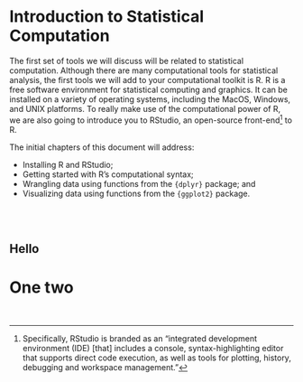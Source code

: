 # Introduction to Statistical Computation

The first set of tools we will discuss will be related to statistical computation. Although there are many computational tools for statistical analysis, the first tools we will add to your computational toolkit is R. R is a free software environment for statistical computing and graphics. It can be installed on a variety of operating systems, including the MacOS, Windows, and UNIX platforms. To really make use of the computational power of R, we are also going to introduce you to RStudio, an open-source front-end^[Specifically, RStudio is branded as an "integrated development environment (IDE) [that] includes a console, syntax-highlighting editor that supports direct code execution, as well as tools for plotting, history, debugging and workspace management."] to R.


The initial chapters of this document will address:

- Installing R and RStudio;
- Getting started with R's computational syntax;
- Wrangling data using functions from the `{dplyr}` package; and
- Visualizing data using functions from the `{ggplot2}` package.


<!-- ```{r} -->
<!-- #| echo: false -->
<!-- #| out-width: "100%" -->
<!-- knitr::include_graphics("figs/01-00-stat-computing.png") -->
<!-- ``` -->

<br /><br />


## Hello

# One two

<br />
